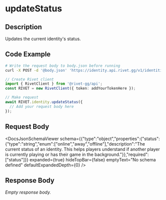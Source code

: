 

# updateStatus

## Description

Updates the current identity's status.


## Code Example

<CodeGroup title='Request' tag='POST' label='https://identity.api.rivet.gg/v1/identities/identities/self/status'>

```bash {{ title: 'cURL' }}
# Write the request body to body.json before running
curl -X POST -d '@body.json' 'https://identity.api.rivet.gg/v1/identities/identities/self/status'
```

```ts
// Create Rivet client
import { RivetClient } from '@rivet-gg/api';
const RIVET = new RivetClient({ token: addYourTokenHere });

// Make request
await RIVET.identity.updateStatus({
  // Add your request body here
});
```

</CodeGroup>


## Request Body

<DocsJsonSchemaViewer
  schema={{"type":"object","properties":{"status":{"type":"string","enum":["online","away","offline"],"description":"The current status of an identity. This helps players understand if another player is currently playing or has their game in the background."}},"required":["status"]}}
  expanded={true}
  hideTopBar={false}
  emptyText="No schema defined"
  defaultExpandedDepth={0}
/>


## Response Body

_Empty response body._
